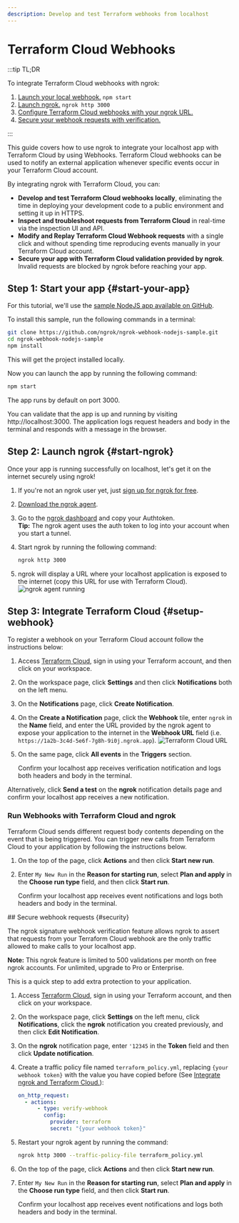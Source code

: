 ```yaml
---
description: Develop and test Terraform webhooks from localhost
---
```



# Terraform Cloud Webhooks

:::tip TL;DR

To integrate Terraform Cloud webhooks with ngrok:

1. [Launch your local webhook.](#start-your-app) `npm start`
1. [Launch ngrok.](#start-ngrok) `ngrok http 3000`
1. [Configure Terraform Cloud webhooks with your ngrok URL.](#setup-webhook)
1. [Secure your webhook requests with verification.](#security)

:::

This guide covers how to use ngrok to integrate your localhost app with Terraform Cloud by using Webhooks.
Terraform Cloud webhooks can be used to notify an external application whenever specific events occur in your Terraform Cloud account.

By integrating ngrok with Terraform Cloud, you can:

- **Develop and test Terraform Cloud webhooks locally**, eliminating the time in deploying your development code to a public environment and setting it up in HTTPS.
- **Inspect and troubleshoot requests from Terraform Cloud** in real-time via the inspection UI and API.
- **Modify and Replay Terraform Cloud Webhook requests** with a single click and without spending time reproducing events manually in your Terraform Cloud account.
- **Secure your app with Terraform Cloud validation provided by ngrok**. Invalid requests are blocked by ngrok before reaching your app.

## **Step 1**: Start your app {#start-your-app}

For this tutorial, we'll use the [sample NodeJS app available on GitHub](https://github.com/ngrok/ngrok-webhook-nodejs-sample).

To install this sample, run the following commands in a terminal:

```bash
git clone https://github.com/ngrok/ngrok-webhook-nodejs-sample.git
cd ngrok-webhook-nodejs-sample
npm install
```

This will get the project installed locally.

Now you can launch the app by running the following command:

```bash
npm start
```

The app runs by default on port 3000.

You can validate that the app is up and running by visiting http://localhost:3000. The application logs request headers and body in the terminal and responds with a message in the browser.

## **Step 2**: Launch ngrok {#start-ngrok}

Once your app is running successfully on localhost, let's get it on the internet securely using ngrok!

1. If you're not an ngrok user yet, just [sign up for ngrok for free](https://ngrok.com/signup).

1. [Download the ngrok agent](https://download.ngrok.com).

1. Go to the [ngrok dashboard](https://dashboard.ngrok.com) and copy your Authtoken. <br />
   **Tip:** The ngrok agent uses the auth token to log into your account when you start a tunnel.
1. Start ngrok by running the following command:

   ```bash
   ngrok http 3000
   ```

1. ngrok will display a URL where your localhost application is exposed to the internet (copy this URL for use with Terraform Cloud).
   ![ngrok agent running](/img/integrations/launch_ngrok_tunnel.png)

## **Step 3**: Integrate Terraform Cloud {#setup-webhook}

To register a webhook on your Terraform Cloud account follow the instructions below:

1. Access [Terraform Cloud](https://app.terraform.io/), sign in using your Terraform account, and then click on your workspace.

1. On the workspace page, click **Settings** and then click **Notifications** both on the left menu.

1. On the **Notifications** page, click **Create Notification**.

1. On the **Create a Notification** page, click the **Webhook** tile, enter `ngrok` in the **Name** field, and enter the URL provided by the ngrok agent to expose your application to the internet in the **Webhook URL** field (i.e. `https://1a2b-3c4d-5e6f-7g8h-9i0j.ngrok.app`).
   ![Terraform Cloud URL](img/ngrok_url_configuration_terraform.png)

1. On the same page, click **All events** in the **Triggers** section.

   Confirm your localhost app receives verification notification and logs both headers and body in the terminal.

Alternatively, click **Send a test** on the **ngrok** notification details page and confirm your localhost app receives a new notification.

### Run Webhooks with Terraform Cloud and ngrok

Terraform Cloud sends different request body contents depending on the event that is being triggered.
You can trigger new calls from Terraform Cloud to your application by following the instructions below.

1. On the top of the page, click **Actions** and then click **Start new run**.

1. Enter `My New Run` in the **Reason for starting run**, select **Plan and apply** in the **Choose run type** field, and then click **Start run**.

   Confirm your localhost app receives event notifications and logs both headers and body in the terminal.

<InspectingRequests />

<ReplayingRequests />
## Secure webhook requests {#security}

The ngrok signature webhook verification feature allows ngrok to assert that requests from your Terraform Cloud webhook are the only traffic allowed to make calls to your localhost app.

**Note:** This ngrok feature is limited to 500 validations per month on free ngrok accounts. For unlimited, upgrade to Pro or Enterprise.

This is a quick step to add extra protection to your application.

1. Access [Terraform Cloud](https://app.terraform.io/), sign in using your Terraform account, and then click on your workspace.

1. On the workspace page, click **Settings** on the left menu, click **Notifications**, click the **ngrok** notification you created previously, and then click **Edit Notification**.

1. On the **ngrok** notification page, enter `'12345` in the **Token** field and then click **Update notification**.

1. Create a traffic policy file named `terraform_policy.yml`, replacing `{your webhook token}` with the value you have copied before (See [Integrate ngrok and Terraform Cloud.](#setup-webhook)):

   ```yaml
   on_http_request:
     - actions:
         - type: verify-webhook
           config:
             provider: terraform
             secret: "{your webhook token}"
   ```

1. Restart your ngrok agent by running the command:

   ```bash
   ngrok http 3000 --traffic-policy-file terraform_policy.yml
   ```

1. On the top of the page, click **Actions** and then click **Start new run**.

1. Enter `My New Run` in the **Reason for starting run**, select **Plan and apply** in the **Choose run type** field, and then click **Start run**.

   Confirm your localhost app receives event notifications and logs both headers and body in the terminal.
